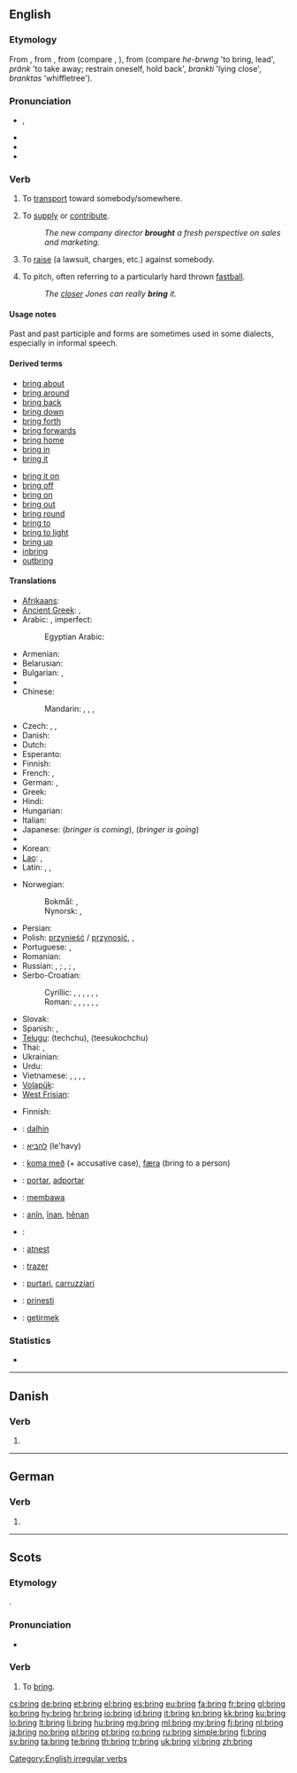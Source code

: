 ==English==

===Etymology===
From {{etyl|enm}} {{term|bringen|lang=enm}}, from {{etyl|ang}} {{term|bringan||to bring, lead, bring forth, carry, adduce, produce, present, offer|lang=ang}}, from {{proto|Germanic|bringanan|to bring|lang=en}} (compare {{etyl|nl|-}} {{term|brengen}}, {{etyl|de|-}} {{term|bringen}}), from {{proto|Indo-European|bhrenk}} (compare {{etyl|cy|-}} ''he-brwng'' 'to bring, lead', {{etyl|txb|-}} ''pränk'' 'to take away; restrain oneself, hold back', {{etyl|lv|-}} ''brankti'' 'lying close', {{etyl|lt|-}} ''branktas'' 'whiffletree').

===Pronunciation===
* {{IPA|/ˈbɹɪŋ/}}, {{SAMPA|/"brIN/}}
* {{audio|en-us-bring.ogg|Audio (US)}}
* {{audio|En-uk-to bring.ogg|Audio (UK)}}
* {{rhymes|ɪŋ}}

===Verb===
{{en-verb|brings|bringing|brought|brought}}

# {{transitive}} To [[transport]] toward somebody/somewhere.
# {{transitive|figuratively}} To [[supply]] or [[contribute]].
#: ''The new company director '''brought''' a fresh perspective on sales and marketing.''
# {{transitive}} To [[raise]] (a lawsuit, charges, etc.) against somebody.
# {{baseball}} To pitch, often referring to a particularly hard thrown [[fastball]].
#: ''The [[closer]] Jones can really '''bring''' it.''

====Usage notes====
Past {{term|brang}} and past participle {{term|brung}} and {{term|broughten}} forms are sometimes used in some dialects, especially in informal speech.

====Derived terms====
{{rel-top|terms derived from "bring"}}
* [[bring about]]
* [[bring around]]
* [[bring back]]
* [[bring down]]
* [[bring forth]]
* [[bring forwards]]
* [[bring home]]
* [[bring in]]
* [[bring it]]
{{rel-mid}}
* [[bring it on]]
* [[bring off]]
* [[bring on]]
* [[bring out]]
* [[bring round]]
* [[bring to]]
* [[bring to light]]
* [[bring up]]
* [[inbring]]
* [[outbring]]
{{rel-bottom}}

====Translations====
{{trans-top|to transport toward somebody/somewhere}}
* [[Afrikaans]]: {{t-|af|bring|xs=Afrikaans}}
* [[Ancient Greek]]: {{tø|grc|ἄγω|tr=agō|sc=polytonic}}, {{tø|grc|φέρω|tr=pherō|sc=polytonic}}
* Arabic: {{t|ar|أحضر|alt=أَحْضَرَ|tr=ʾáḥḍara}}, imperfect: {{t|ar|يحضر|tr=yuḥḍiru}}
*: Egyptian Arabic: {{tø|arz|جاب|tr=gāb|sc=Arab|xs=Egyptian Arabic}}
* Armenian: {{t+|hy|բերել|tr=berel}}
* Belarusian: {{t|be|прыносіць|tr=prynósic’|sc=Cyrl}} {{impf}}
* Bulgarian: {{t+|bg|донасям|tr=donásjam}},  {{t+|bg|довеждам|tr=dovéždam}}
* {{trreq|Burmese}}
* Chinese:
*: Mandarin: {{t|zh|帶來|sc=Hani}}, {{t|zh|带来|tr=dàilái|sc=Hani}} {{qualifier|bringer is coming}}, {{t|zh|帶去|sc=Hani}}, {{t|zh|带去|tr=dàiqu|sc=Hani}} {{qualifier|bringer is going}}
* Czech: {{t-|cs|přinést}}, {{t-|cs|přivést}}, {{t-|cs|přivézt}}
* Danish: {{t+|da|bringe}}
* Dutch: {{t|nl|brengen}}
* Esperanto: {{t-|eo|alporti|xs=Esperanto}}
* Finnish: {{t+|fi|tuoda}}
* French: {{t+|fr|apporter}}, {{t+|fr|amener}}
* German: {{t+|de|bringen}}, {{t+|de|holen}}
* Greek: {{t+|el|φέρνω|tr=férno}}
* Hindi: {{t-|hi|लाना|tr=lānā|xs=Hindi}}
* Hungarian: {{t+|hu|hoz}}
* Italian: {{t+|it|portare}}
* Japanese: {{t|ja|持って来る|tr=motte-kuru}} (''bringer is coming''), {{t|ja|持って行く|tr=motte-iku}} (''bringer is going'')
* {{trreq|Khmer}}
* Korean: {{t|ko|가져오다|tr=gajyeo-oda|sc=Kore}}
* [[Lao]]: {{t|lo|ເອົາມາ|tr=ao máː|sc=Laoo}}, {{t|lo|ນຳ|tr=nam|sc=Laoo}}
* Latin: {{t+|la|addo|alt=addō}},  {{t+|la|adduco|alt=addūcō}},  {{t-|la|porto|alt=portō}}
{{trans-mid}}
* Norwegian:
*: Bokmål: {{t|nb|bringe}}, {{t|nb|ta med}}
*: Nynorsk: {{t|nn|bringe}}, {{t|nn|ta med}}
* Persian: {{t+|fa|آوردن|tr=âvardan|xs=Persian}}
* Polish: [[przynieść]] / [[przynosić]], {{t|pl|przynosić}}, {{t|pl|przynieść}}
* Portuguese: {{t+|pt|trazer}},  {{t+|pt|levar}}
* Romanian: {{t+|ro|aduce}}
* Russian: {{t+|ru|приносить|tr=prinosít’}} {{impf}}, {{t+|ru|принести|tr=prinestí}} {{pf.}} {{qualifier|to carry a thing}}; {{t|ru|приводить|tr=privodít’}} {{impf}}, {{t+|ru|привести|tr=privestí}} {{pf.}} {{qualifier|to accompany a person}};  {{t|ru|привозить|tr=privozít’|sc=Cyrl}} {{impf}}, {{t|ru|привезти|tr=priveztí|sc=Cyrl}} {{pf}} {{qualifier|on a wheeled vehicle}}
* Serbo-Croatian:
*: Cyrillic: {{qualifier|intransitive}} {{t|sh|донети}}, {{qualifier|transitive}} {{t|sh|доносити}}, {{qualifier|transitive}} {{t|sh|носити}}, {{qualifier|intransitive}} {{t|sh|понети}}, {{qualifier|intransitive}} {{t|sh|довести}}, {{qualifier|transitive}} {{t|sh|доводити}}, {{qualifier|slang, german origin}} {{t|sh|дофурати}}
*: Roman: {{qualifier|intransitive}} {{t|sh|donijeti}}, {{qualifier|transitive}} {{t|sh|donositi}}, {{qualifier|transitive}} {{t|sh|nositi}}, {{qualifier|intransitive}} {{t|sh|ponijeti}}, {{qualifier|intransitive}} {{t|sh|dovesti}}, {{qualifier|transitive}} {{t|sh|dovoditi}}, {{qualifier|slang, german origin}} {{t|sh|dofurati}}
* Slovak: {{t|sk|priniesť}}
* Spanish: {{t+|es|traer}},  {{t+|es|llevar}}
* [[Telugu]]: {{t|te|తెచ్చు}} (techchu), {{t|te|తీసుకొచ్చు}} (teesukochchu)
* Thai: {{t|th|นำ|tr=nam|sc=Thai}}, {{t|th|เอามา|tr=ao maa|sc=Thai}}
* Ukrainian: {{t|uk|приносити|tr=prynosýty|sc=Cyrl}} {{impf}}
* Urdu: {{t-|ur|لانا|tr=lānā|xs=Urdu}}
* Vietnamese: {{t|vi|cầm lại}}, {{t|vi|đem lại}}, {{t|vi|mang lại}}, {{t|vi|xách lại}}, {{t|vi|đưa lại}}
* [[Volapük]]: {{t|vo|blinön}}
* [[West Frisian]]: {{t-|fy|bringe|xs=West Frisian}}
{{trans-bottom}}

{{trans-top|baseball: to pitch}}
* Finnish: {{t+|fi|syöttää}}
{{trans-mid}}
{{trans-bottom}}

{{checktrans-top}}
* {{ttbc|tl}}: [[dalhín]]
* {{ttbc|he}}: [[להביא]] (le'havy)
* {{ttbc|is}}: [[koma með]] (+ accusative case), [[færa]] (bring to a person)
* {{ttbc|io}}: [[portar]], [[adportar]]
* {{ttbc|id}}: [[bawa|membawa]]
{{trans-mid}}
* {{ttbc|ku}}: [[anîn]], [[înan]], [[hênan]]
* {{ttbc|la}}: {{t+|la|fero|alt=ferō}}
* {{ttbc|lv}}: [[atnest]]
* {{ttbc|pt}}: [[trazer]]
* {{ttbc|scn}}: [[purtari]], [[carruzziari]]
* {{ttbc|sl}}: [[prinesti]]
* {{ttbc|tr}}: [[getirmek]]
{{trans-bottom}}

===Statistics===
* {{rank|c.|strong|dead|399|bring|returned|seems|soul}}

[[Category:English irregular verbs]]

----

==Danish==

===Verb===
{{head|da|verb form}}

# {{form of|imperative|bringe|lang=da}}

----

==German==

===Verb===
{{head|de|verb form}}

# {{form of|The imperative of second-person singular|[[bringen]]}}

----

==Scots==

===Etymology===
{{etyl|ang|sco}} {{term|bringan|lang=ang}}.

===Pronunciation===
* {{IPA|/brɪŋ/|lang=sco}}

===Verb===
{{sco-verb|brings|bringin|brocht}}

# To [[#English|bring]].

[[cs:bring]]
[[de:bring]]
[[et:bring]]
[[el:bring]]
[[es:bring]]
[[eu:bring]]
[[fa:bring]]
[[fr:bring]]
[[gl:bring]]
[[ko:bring]]
[[hy:bring]]
[[hr:bring]]
[[io:bring]]
[[id:bring]]
[[it:bring]]
[[kn:bring]]
[[kk:bring]]
[[ku:bring]]
[[lo:bring]]
[[lt:bring]]
[[li:bring]]
[[hu:bring]]
[[mg:bring]]
[[ml:bring]]
[[my:bring]]
[[fj:bring]]
[[nl:bring]]
[[ja:bring]]
[[no:bring]]
[[pl:bring]]
[[pt:bring]]
[[ro:bring]]
[[ru:bring]]
[[simple:bring]]
[[fi:bring]]
[[sv:bring]]
[[ta:bring]]
[[te:bring]]
[[th:bring]]
[[tr:bring]]
[[uk:bring]]
[[vi:bring]]
[[zh:bring]]